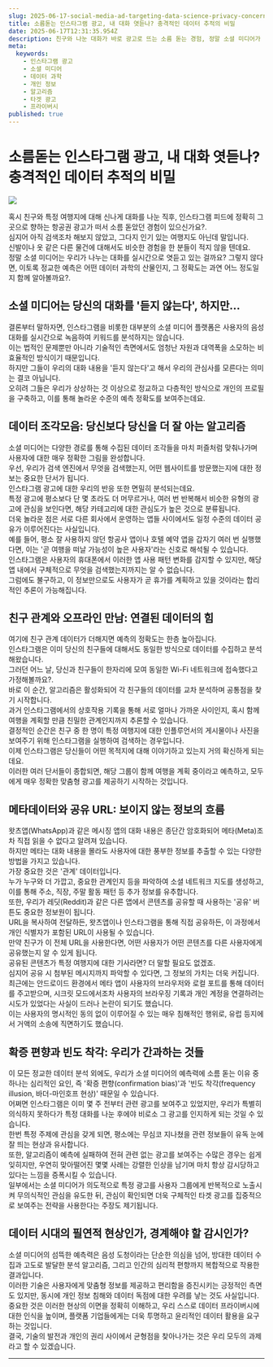 ```yaml
---
slug: 2025-06-17-social-media-ad-targeting-data-science-privacy-concerns
title: 소름돋는 인스타그램 광고, 내 대화 엿듣나? 충격적인 데이터 추적의 비밀
date: 2025-06-17T12:31:35.954Z
description: 친구와 나눈 대화가 바로 광고로 뜨는 소름 돋는 경험, 정말 소셜 미디어가 우리 대화를 엿듣고 있는 걸까요? 음성 도청 없이도 당신의 관심사를 정확히 예측하는 데이터 추적의 놀라운 비밀과 그 이면을 파헤쳐 봅니다.
meta:
  keywords:
    - 인스타그램 광고
    - 소셜 미디어
    - 데이터 과학
    - 개인 정보
    - 알고리즘
    - 타겟 광고
    - 프라이버시
published: true
---
```


# 소름돋는 인스타그램 광고, 내 대화 엿듣나? 충격적인 데이터 추적의 비밀

![](https://blogger.googleusercontent.com/img/a/AVvXsEi4uz-8PoyZpkfJHwMCdQCEmUunIj9ZWf7YpuXI-vXOyHuKkPFtfGcYAECnGoJLYq__vAcv99Fx5m9UsvTaLg7rBiINCD_LfLy5p9s8TGI3TTLt4ps5Zhq-cyKy_FygJJ9bKidQttCh5PkOXsoTd4MuhSSgjficfWlXVtZqIsgJbIJ7ABPu1pPaisqkgFY)

혹시 친구와 특정 여행지에 대해 신나게 대화를 나눈 직후, 인스타그램 피드에 정확히 그곳으로 향하는 항공권 광고가 떠서 소름 돋았던 경험이 있으신가요?.<br /> 심지어 아직 검색조차 해보지 않았고, 그다지 인기 있는 여행지도 아닌데 말입니다.<br /> 신발이나 옷 같은 다른 물건에 대해서도 비슷한 경험을 한 분들이 적지 않을 텐데요.<br /> 정말 소셜 미디어는 우리가 나누는 대화를 실시간으로 엿듣고 있는 걸까요? 그렇지 않다면, 이토록 정교한 예측은 어떤 데이터 과학의 산물인지, 그 정확도는 과연 어느 정도일지 함께 알아볼까요?.<br />

## 소셜 미디어는 당신의 대화를 '듣지 않는다', 하지만…

결론부터 말하자면, 인스타그램을 비롯한 대부분의 소셜 미디어 플랫폼은 사용자의 음성 대화를 실시간으로 녹음하여 키워드를 분석하지는 않습니다.<br /> 이는 법적인 문제뿐만 아니라 기술적인 측면에서도 엄청난 자원과 대역폭을 소모하는 비효율적인 방식이기 때문입니다.<br /> 하지만 그들이 우리의 대화 내용을 '듣지 않는다'고 해서 우리의 관심사를 모른다는 의미는 결코 아닙니다.<br /> 오히려 그들은 우리가 상상하는 것 이상으로 정교하고 다층적인 방식으로 개인의 프로필을 구축하고, 이를 통해 놀라운 수준의 예측 정확도를 보여주는데요.<br />

## 데이터 조각모음: 당신보다 당신을 더 잘 아는 알고리즘

소셜 미디어는 다양한 경로를 통해 수집된 데이터 조각들을 마치 퍼즐처럼 맞춰나가며 사용자에 대한 매우 정확한 그림을 완성합니다.<br /> 우선, 우리가 검색 엔진에서 무엇을 검색했는지, 어떤 웹사이트를 방문했는지에 대한 정보는 중요한 단서가 됩니다.<br /> 인스타그램 광고에 대한 우리의 반응 또한 면밀히 분석되는데요.<br /> 특정 광고에 평소보다 단 몇 초라도 더 머무르거나, 여러 번 반복해서 비슷한 유형의 광고에 관심을 보인다면, 해당 카테고리에 대한 관심도가 높은 것으로 분류됩니다.<br /> 더욱 놀라운 점은 서로 다른 회사에서 운영하는 앱들 사이에서도 일정 수준의 데이터 공유가 이루어진다는 사실입니다.<br /> 예를 들어, 평소 잘 사용하지 않던 항공사 앱이나 호텔 예약 앱을 갑자기 여러 번 실행했다면, 이는 '곧 여행을 떠날 가능성이 높은 사용자'라는 신호로 해석될 수 있습니다.<br /> 인스타그램은 사용자의 휴대폰에서 이러한 앱 사용 패턴 변화를 감지할 수 있지만, 해당 앱 내에서 구체적으로 무엇을 검색했는지까지는 알 수 없습니다.<br /> 그럼에도 불구하고, 이 정보만으로도 사용자가 곧 휴가를 계획하고 있을 것이라는 합리적인 추론이 가능해집니다.<br />

## 친구 관계와 오프라인 만남: 연결된 데이터의 힘

여기에 친구 관계 데이터가 더해지면 예측의 정확도는 한층 높아집니다.<br /> 인스타그램은 이미 당신의 친구들에 대해서도 동일한 방식으로 데이터를 수집하고 분석해왔습니다.<br /> 그러던 어느 날, 당신과 친구들이 한자리에 모여 동일한 Wi-Fi 네트워크에 접속했다고 가정해볼까요?.<br /> 바로 이 순간, 알고리즘은 활성화되어 각 친구들의 데이터를 교차 분석하며 공통점을 찾기 시작합니다.<br /> 과거 인스타그램에서의 상호작용 기록을 통해 서로 얼마나 가까운 사이인지, 혹시 함께 여행을 계획할 만큼 친밀한 관계인지까지 추론할 수 있습니다.<br /> 결정적인 순간은 친구 중 한 명이 특정 여행지에 대한 인플루언서의 게시물이나 사진을 보여주기 위해 인스타그램을 실행하여 검색하는 경우입니다.<br /> 이제 인스타그램은 당신들이 어떤 목적지에 대해 이야기하고 있는지 거의 확신하게 되는데요.<br /> 이러한 여러 단서들이 종합되면, 해당 그룹이 함께 여행을 계획 중이라고 예측하고, 모두에게 매우 정확한 맞춤형 광고를 제공하기 시작하는 것입니다.<br />

## 메타데이터와 공유 URL: 보이지 않는 정보의 흐름

왓츠앱(WhatsApp)과 같은 메시징 앱의 대화 내용은 종단간 암호화되어 메타(Meta)조차 직접 읽을 수 없다고 알려져 있습니다.<br /> 하지만 메타는 대화 내용을 몰라도 사용자에 대한 풍부한 정보를 추출할 수 있는 다양한 방법을 가지고 있습니다.<br /> 가장 중요한 것은 '관계' 데이터입니다.<br /> 누가 누구와 더 가깝고, 중요한 관계인지 등을 파악하여 소셜 네트워크 지도를 생성하고, 이를 통해 주소, 직장, 주말 활동 패턴 등 추가 정보를 유추합니다.<br /> 또한, 우리가 레딧(Reddit)과 같은 다른 앱에서 콘텐츠를 공유할 때 사용하는 '공유' 버튼도 중요한 정보원이 됩니다.<br /> URL을 복사하여 전달하든, 왓츠앱이나 인스타그램을 통해 직접 공유하든, 이 과정에서 개인 식별자가 포함된 URL이 사용될 수 있습니다.<br /> 만약 친구가 이 전체 URL을 사용한다면, 어떤 사용자가 어떤 콘텐츠를 다른 사용자에게 공유했는지 알 수 있게 됩니다.<br /> 공유된 콘텐츠가 특정 여행지에 대한 기사라면? 더 말할 필요도 없겠죠.<br /> 심지어 공유 시 첨부된 메시지까지 파악할 수 있다면, 그 정보의 가치는 더욱 커집니다.<br /> 최근에는 안드로이드 환경에서 메타 앱이 사용자의 브라우저와 로컬 포트를 통해 데이터를 주고받으며, 시크릿 모드에서조차 사용자의 브라우징 기록과 개인 계정을 연결하려는 시도가 있었다는 사실이 드러나 논란이 되기도 했습니다.<br /> 이는 사용자의 명시적인 동의 없이 이루어질 수 있는 매우 침해적인 행위로, 유럽 등지에서 거액의 소송에 직면하기도 했습니다.<br />

## 확증 편향과 빈도 착각: 우리가 간과하는 것들

이 모든 정교한 데이터 분석 외에도, 우리가 소셜 미디어의 예측력에 소름 돋는 이유 중 하나는 심리적인 요인, 즉 '확증 편향(confirmation bias)'과 '빈도 착각(frequency illusion, 바더-마인호프 현상)' 때문일 수 있습니다.<br /> 어쩌면 인스타그램은 이미 몇 주 전부터 관련 광고를 보여주고 있었지만, 우리가 특별히 의식하지 못하다가 특정 대화를 나눈 후에야 비로소 그 광고를 인지하게 되는 것일 수 있습니다.<br /> 한번 특정 주제에 관심을 갖게 되면, 평소에는 무심코 지나쳤을 관련 정보들이 유독 눈에 잘 띄는 현상과 유사합니다.<br /> 또한, 알고리즘이 예측에 실패하여 전혀 관련 없는 광고를 보여주는 수많은 경우는 쉽게 잊히지만, 우연히 맞아떨어진 몇몇 사례는 강렬한 인상을 남기며 마치 항상 감시당하고 있다는 느낌을 증폭시킬 수 있습니다.<br /> 일부에서는 소셜 미디어가 의도적으로 특정 광고를 사용자 그룹에게 반복적으로 노출시켜 무의식적인 관심을 유도한 뒤, 관심이 확인되면 더욱 구체적인 타겟 광고를 집중적으로 보여주는 전략을 사용한다는 주장도 제기됩니다.<br />

## 데이터 시대의 필연적 현상인가, 경계해야 할 감시인가?

소셜 미디어의 섬뜩한 예측력은 음성 도청이라는 단순한 의심을 넘어, 방대한 데이터 수집과 고도로 발달한 분석 알고리즘, 그리고 인간의 심리적 편향까지 복합적으로 작용한 결과입니다.<br /> 이러한 기술은 사용자에게 맞춤형 정보를 제공하고 편리함을 증진시키는 긍정적인 측면도 있지만, 동시에 개인 정보 침해와 데이터 독점에 대한 우려를 낳는 것도 사실입니다.<br /> 중요한 것은 이러한 현상의 이면을 정확히 이해하고, 우리 스스로 데이터 프라이버시에 대한 인식을 높이며, 플랫폼 기업들에게는 더욱 투명하고 윤리적인 데이터 활용을 요구하는 것입니다.<br /> 결국, 기술의 발전과 개인의 권리 사이에서 균형점을 찾아나가는 것은 우리 모두의 과제라고 할 수 있겠습니다.<br />

---
